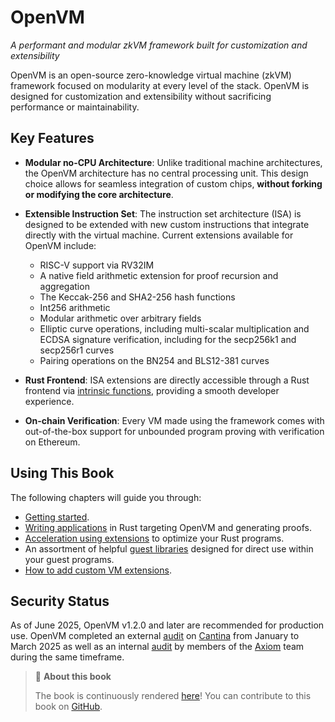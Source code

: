 # OpenVM

_A performant and modular zkVM framework built for customization and extensibility_

OpenVM is an open-source zero-knowledge virtual machine (zkVM) framework focused on modularity at every level of the stack. OpenVM is designed for customization and extensibility without sacrificing performance or maintainability.

## Key Features

- **Modular no-CPU Architecture**: Unlike traditional machine architectures, the OpenVM architecture has no central processing unit. This design choice allows for seamless integration of custom chips, **without forking or modifying the core architecture**.

- **Extensible Instruction Set**: The instruction set architecture (ISA) is designed to be extended with new custom instructions that integrate directly with the virtual machine. Current extensions available for OpenVM include:

  - RISC-V support via RV32IM
  - A native field arithmetic extension for proof recursion and aggregation
  - The Keccak-256 and SHA2-256 hash functions
  - Int256 arithmetic
  - Modular arithmetic over arbitrary fields
  - Elliptic curve operations, including multi-scalar multiplication and ECDSA signature verification, including for the secp256k1 and secp256r1 curves
  - Pairing operations on the BN254 and BLS12-381 curves

- **Rust Frontend**: ISA extensions are directly accessible through a Rust frontend via [intrinsic functions](https://en.wikipedia.org/wiki/Intrinsic_function), providing a smooth developer experience.

- **On-chain Verification**: Every VM made using the framework comes with out-of-the-box support for unbounded program proving with verification on Ethereum.

## Using This Book

The following chapters will guide you through:

- [Getting started](../getting-started/install).
- [Writing applications](/book/writing-apps/overview) in Rust targeting OpenVM and generating proofs.
- [Acceleration using extensions](/book/acceleration-using-extensions/overview) to optimize your Rust programs.
- An assortment of helpful [guest libraries](/book/guest-libraries/keccak256) designed for direct use within your guest programs.
- [How to add custom VM extensions](/book/advanced-usage/creating-a-new-extension).

## Security Status

As of June 2025, OpenVM v1.2.0 and later are recommended for production use. OpenVM completed an external [audit](https://github.com/openvm-org/openvm/blob/main/audits/v1-cantina-report.pdf) on [Cantina](https://cantina.xyz/) from January to March 2025 as well as an internal [audit](https://github.com/openvm-org/openvm/blob/main/audits/v1-internal/README.md) by members of the [Axiom](https://axiom.xyz/) team during the same timeframe.

> 📖 **About this book**
>
> The book is continuously rendered [here](https://book.openvm.dev/)!
> You can contribute to this book on [GitHub][gh-book].

[gh-book]: https://github.com/openvm-org/openvm/tree/main/book
